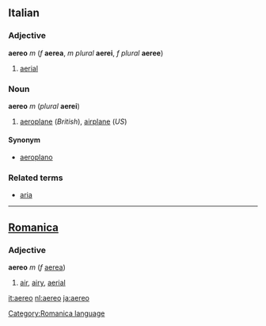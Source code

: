 ==Italian==
===Adjective===
'''aereo''' ''m'' (''f'' '''aerea''', ''m plural'' '''aerei''', ''f plural'' '''aeree''')

#[[aerial]]

===Noun===
'''aereo''' ''m'' (''plural'' '''aerei''')

#[[aeroplane]] (''British''), [[airplane]] (''US'')

====Synonym====
*[[aeroplano]]

===Related terms===
*[[aria]]

----

==[[Romanica]]==
[[Category:Romanica language]]
===Adjective===
'''aereo''' ''m'' (''f'' [[aerea]])

#[[air]], [[airy]], [[aerial]]

[[it:aereo]]
[[nl:aereo]]
[[ja:aereo]]